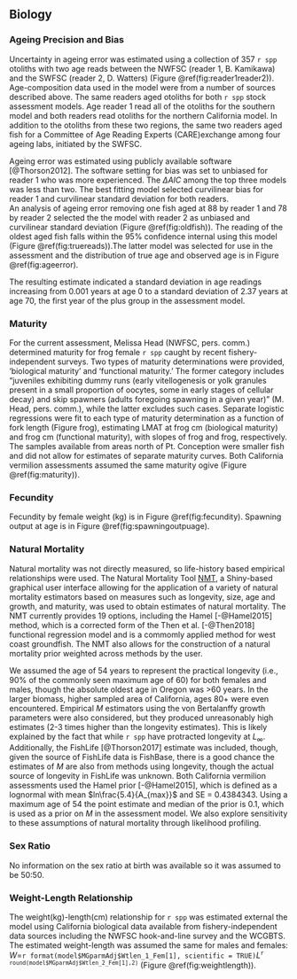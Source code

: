 ## Biology

<!--
### Age Structures
**External Fits to Growth**
Fits to the von Bertalanffy growth curve, 
$L_i = L_{\infty}e^{(-k[t-t_0])}$, where $L_i$ is the length (cm) at age $i$, $t$ is age in 
years, $k$ is rate of increase in growth, $t_0$ is the intercept, and $L_{\infty}$ 
is the asymptotic length, were explore by species and sex. 
-->

### Ageing Precision and Bias
Uncertainty in ageing error was estimated using a collection of 357 `r spp` 
otoliths with two age reads between the NWFSC (reader 1, B. Kamikawa) and the 
SWFSC (reader 2, D. Watters) (Figure \@ref(fig:reader1reader2)).
Age-composition data used in the model were from a number of sources described 
above. The same readers aged otoliths for both `r spp` stock assessment models. 
Age reader 1 read all of the otoliths for the southern model and both readers read 
otoliths for the northern California model. In addition to the otoliths from these 
two regions, the same two readers aged fish for a Committee of Age Reading Experts 
(CARE)exchange among four ageing labs, initiated by the SWFSC.

Ageing error was estimated using publicly available software [@Thorson2012].
The software setting for bias was set to unbiased for reader 1 who was more 
experienced. The $\Delta AIC$ among the top three models was less than two. The 
best fitting model selected curvilinear bias for reader 1 and curvilinear standard 
deviation for both readers.  
An analysis of ageing error removing one fish aged at 88 by reader 1 and 78 by reader 2 
selected the the model with reader 2 as unbiased and curvilinear standard deviation 
(Figure \@ref(fig:oldfish)). The reading of the oldest aged fish falls within the 95% confidence 
internal using this model (Figure \@ref(fig:truereads)).The latter model was selected 
for use in the assessment and the distribution of true age and observed 
age is in Figure \@ref(fig:ageerror). 

The resulting estimate indicated a standard deviation in age readings 
increasing from 0.001 years at age 0 to a standard deviation of 2.37 years at age 70, 
the first year of the plus group in the assessment model.



### Maturity
For the current assessment, Melissa Head (NWFSC, pers. comm.) determined maturity 
for frog female `r spp` caught by recent fishery-independent surveys. Two types 
of maturity determinations were provided, ‘biological maturity’ and ‘functional 
maturity.’ The former category includes “juveniles exhibiting dummy runs (early 
vitellogenesis or yolk granules present in a small proportion of oocytes, some 
in early stages of cellular decay) and skip spawners (adults foregoing spawning 
in a given year)” (M. Head, pers. comm.), while the latter excludes such cases. 
Separate logistic regressions were fit to each type of maturity determination as 
a function of fork length (Figure frog), estimating LMAT at frog cm (biological 
maturity) and frog cm (functional maturity), with slopes of frog and frog, 
respectively.  The samples available from areas 
north of Pt. Conception were smaller fish and did not allow for estimates of separate 
maturity curves.  Both California vermilion assessments assumed the same maturity 
ogive (Figure \@ref(fig:maturity)). 



### Fecundity

Fecundity by female weight (kg) is in Figure \@ref(fig:fecundity).
Spawning output at age is in Figure \@ref(fig:spawningoutpuage).


### Natural Mortality

Natural mortality was not directly measured, so life-history based empirical 
relationships were used. The Natural Mortality Tool 
[NMT](https://github.com/shcaba/Natural-Mortality-Tool), a Shiny-based 
graphical user interface allowing for the application of a variety of natural 
mortality estimators based on measures such as longevity, size, age and growth, 
and maturity, was used to obtain estimates of natural mortality. The NMT currently 
provides 19 options, including the Hamel [-@Hamel2015] method, which is a corrected 
form of the Then et al. [-@Then2018] functional regression model and is a commomly 
applied method for west coast groundfish. The NMT also allows for the construction 
of a natural mortality prior weighted across methods by the user. 

We assumed the age of 54 years to represent the practical longevity (i.e., 90% of 
the commonly seen maximum age of 60) for both females and males, though the absolute 
oldest age in Oregon was >60 years. In the larger biomass, higher sampled area of 
California, ages 80+ were even encountered. Empirical $M$ estimators using the von 
Bertalanffy growth parameters were also considered, but they produced unreasonably 
high estimates (2-3 times higher than the longevity estimates). This is likely 
explained by the fact that while `r spp` have protracted longevity at $L_{\infty}$. 
Additionally, the FishLife [@Thorson2017] estimate was included, though, given 
the source of FishLife data is FishBase, there is a good chance the estimates of 
$M$ are also from methods using longevity, though the actual source of longevity 
in FishLife was unknown. 
Both California vermilion assessments used the Hamel prior [-@Hamel2015], which 
is defined as a lognormal with mean $ln\frac{5.4}{A_{max}}$  and SE = 0.4384343.
Using a maximum age of 54 the point estimate and median of the prior is 0.1, which 
is used as a prior on $M$ in the assessment model. We also explore sensitivity to 
these assumptions of natural mortality through likelihood profiling.


### Sex Ratio
No information on the sex ratio at birth was available so it was assumed to be 50:50. 


### Weight-Length Relationship
The weight(kg)-length(cm) relationship for `r spp` was estimated external the 
model using California biological data available from fishery-independent 
data sources including the NWFSC hook-and-line survey and the WCGBTS. The estimated 
weight-length was assumed the same for males and females: 
$W$=`r format(model$MGparmAdj$Wtlen_1_Fem[1], scientific = TRUE)`$L$^`r round(model$MGparmAdj$Wtlen_2_Fem[1],2)`^ 
(Figure \@ref(fig:weightlength)). 